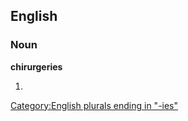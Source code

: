 ==English==

===Noun===
'''chirurgeries'''

# {{plural of|[[chirurgery]]}}

[[Category:English plurals ending in "-ies"]]